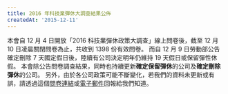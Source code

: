 ---
title: 2016 年科技業彈休大調查結果公佈
createdAt: '2015-12-11'
---

本會自 12 月 4 日開放「2016 科技業彈休政策大調查」線上問卷後，截至 12 月 10 日凌晨關閉問卷為止，共收到 1398 份有效問卷。 而自 12 月 9 日勞動部公告確定刪除 7 天國定假日後，陸續有公司決定明年仍維持 19 天假日或保留彈性休假。 本會除公告問卷調查結果，同時也持續更新**確定保留彈休**的公司及**確定刪除彈休**的公司。 另外，由於各公司政策可能不斷變化，若我們的資料未更新或有誤，請透過這個[問卷連結](https://docs.google.com/forms/d/1FksEbUcAkxrNSDDhoQL0IdzAH7mXUZviqDkXmfu5n_k/viewform)或[電子郵件](mailto:TUEEIT@gmail.com)回報給我們知道。
